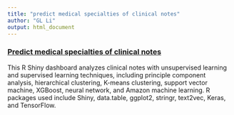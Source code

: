 ```yaml
---
title: "predict medical specialties of clinical notes"
author: "GL Li"
output: html_document
---
```


<a href="https://gl-li.shinyapps.io/Clinical_notes/" target="_blank"><h3>Predict medical specialties of clinical notes</h3></a>  

This R Shiny dashboard analyzes clinical notes with unsupervised learning and supervised learning techniques, including principle component analysis, hierarchical clustering, K-means clustering, support vector machine, XGBoost, neural network, and Amazon machine learning. R packages used include Shiny, data.table, ggplot2, stringr, text2vec, Keras, and TensorFlow.  
